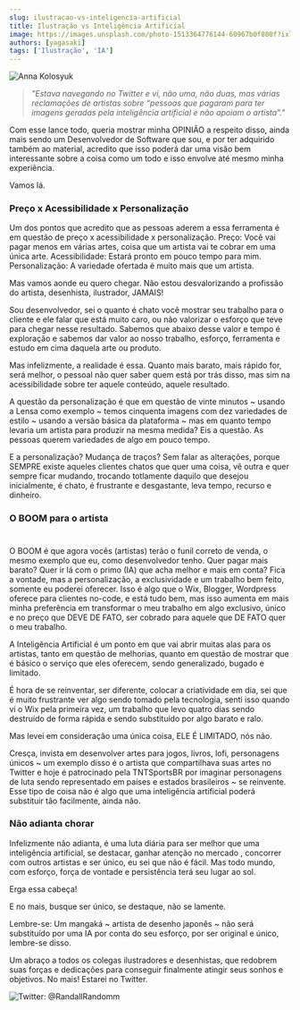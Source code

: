 ```yaml
---
slug: ilustracao-vs-inteligencia-artificial
title: Ilustração vs Inteligência Artificial
image: https://images.unsplash.com/photo-1513364776144-60967b0f800f?ixlib=rb-4.0.3&ixid=MnwxMjA3fDB8MHxwaG90by1wYWdlfHx8fGVufDB8fHx8&auto=format&fit=crop&w=871&q=80
authors: [yagasaki]
tags: ['Ilustração', 'IA']
---
```


![](https://images.unsplash.com/photo-1513364776144-60967b0f800f?ixlib=rb-4.0.3&ixid=MnwxMjA3fDB8MHxwaG90by1wYWdlfHx8fGVufDB8fHx8&auto=format&fit=crop&w=871&q=80 "Anna Kolosyuk")

> _"Estava navegando no Twitter e vi, não uma, não duas, mas várias reclamações de artistas sobre “pessoas que pagaram para ter imagens geradas pela inteligência artificial e não apoiam o artista”."_

Com esse lance todo, queria mostrar minha OPINIÃO a respeito disso, ainda mais sendo um Desenvolvedor de Software que sou, e por ter adquirido também ao material, acredito que isso poderá dar uma visão bem interessante sobre a coisa como um todo e isso envolve até mesmo minha experiência.

Vamos lá.

### Preço x Acessibilidade x Personalização

Um dos pontos que acredito que as pessoas aderem a essa ferramenta é em questão de preço x acessibilidade x personalização. Preço: Você vai pagar menos em várias artes, coisa que um artista vai te cobrar em uma única arte. Acessibilidade: Estará pronto em pouco tempo para mim. Personalização: A variedade ofertada é muito mais que um artista.

Mas vamos aonde eu quero chegar. Não estou desvalorizando a profissão do artista, desenhista, ilustrador, JAMAIS!

Sou desenvolvedor, sei o quanto é chato você mostrar seu trabalho para o cliente e ele falar que está muito caro, ou não valorizar o esforço que teve para chegar nesse resultado. Sabemos que abaixo desse valor e tempo é exploração e sabemos dar valor ao nosso trabalho, esforço, ferramenta e estudo em cima daquela arte ou produto.

Mas infelizmente, a realidade é essa. Quanto mais barato, mais rápido for, será melhor, o pessoal não quer saber quem está por trás disso, mas sim na acessibilidade sobre ter aquele conteúdo, aquele resultado.

A questão da personalização é que em questão de vinte minutos ~ usando a Lensa como exemplo ~ temos cinquenta imagens com dez variedades de estilo ~ usando a versão básica da plataforma ~ mas em quanto tempo levaria um artista para produzir na mesma medida? Eis a questão. As pessoas querem variedades de algo em pouco tempo.

E a personalização? Mudança de traços? Sem falar as alterações, porque SEMPRE existe aqueles clientes chatos que quer uma coisa, vê outra e quer sempre ficar mudando, trocando totlamente daquilo que desejou inicialmente, é chato, é frustrante e desgastante, leva tempo, recurso e dinheiro.

### O BOOM para o artista
#
O BOOM é que agora vocês (artistas) terão o funil correto de venda, o mesmo exemplo que eu, como desenvolvedor tenho. Quer pagar mais barato? Quer ir lá com o primo (IA) que acha melhor e mais em conta? Fica a vontade, mas a personalização, a exclusividade e um trabalho bem feito, somente eu poderei oferecer. Isso é algo que o Wix, Blogger, Wordpress oferece para clientes no-code, e está tudo bem, mas isso aumenta em mais minha preferência em transformar o meu trabalho em algo exclusivo, único e no preço que DEVE DE FATO, ser cobrado para aquele que DE FATO quer o meu trabalho.

A Inteligência Artificial é um ponto em que vai abrir muitas alas para os artistas, tanto em questão de melhorias, quanto em questão de mostrar que é básico o serviço que eles oferecem, sendo generalizado, bugado e limitado.

É hora de se reinventar, ser diferente, colocar a criatividade em dia, sei que é muito frustrante ver algo sendo tomado pela tecnologia, senti isso quando vi o Wix pela primeira vez, um trabalho que levo quatro dias sendo destruído de forma rápida e sendo substituído por algo barato e ralo.

Mas levei em consideração uma única coisa, ELE É LIMITADO, nós não.

Cresça, invista em desenvolver artes para jogos, livros, lofi, personagens únicos ~ um exemplo disso é o artista que compartilhava suas artes no Twitter e hoje é patrocinado pela TNTSportsBR por imaginar personagens de luta sendo representado em países e estados brasileiros ~ se reinvente. Esse tipo de coisa não é algo que uma inteligência artificial poderá substituir tão facilmente, ainda não.

### Não adianta chorar

Infelizmente não adianta, é uma luta diária para ser melhor que uma inteligência artificial, se destacar, ganhar atenção no mercado , concorrer com outros artistas e ser único, eu sei que não é fácil. Mas todo mundo, com esforço, força de vontade e persistência terá seu lugar ao sol.

Erga essa cabeça!

E no mais, busque ser único, se destaque, não se lamente.

Lembre-se: Um mangaká ~ artista de desenho japonês ~ não será substituído por uma IA por conta do seu esforço, por ser original e único, lembre-se disso.

Um abraço a todos os colegas ilustradores e desenhistas, que redobrem suas forças e dedicações para conseguir finalmente atingir seus sonhos e objetivos. No mais! Estarei no Twitter.

![Twitter: @RandallRandomm](https://miro.medium.com/max/640/1*1LXClHrYkGunrUpphemHWA.webp?ref=yagasaki.dev/blog)
